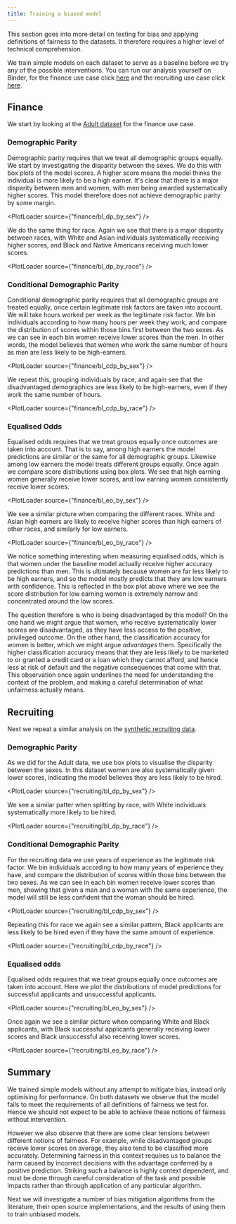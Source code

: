 ```yaml
---
title: Training a biased model
---
```



<CookieBanner />

This section goes into more detail on testing for bias and applying definitions of fairness to the datasets. It therefore requires a higher level of technical comprehension.

We train simple models on each dataset to serve as a baseline before we try any of the possible interventions. You can run our analysis yourself on Binder, for the finance use case click [here][binder-finance-baseline] and the recruiting use case click [here][binder-recruiting-baseline].

## Finance

We start by looking at the [Adult dataset](/finance) for the finance use case.

### Demographic Parity

Demographic parity requires that we treat all demographic groups equally. We start by investigating the disparity between the sexes. We do this with box plots of the model scores. A higher score means the model thinks the individual is more likely to be a high earner. It's clear that there is a major disparity between men and women, with men being awarded systematically higher scores. This model therefore does not achieve demographic parity by some margin.

<PlotLoader source={"finance/bl_dp_by_sex"} />

We do the same thing for race. Again we see that there is a major disparity between races, with White and Asian individuals systematically receiving higher scores, and Black and Native Americans receiving much lower scores.

<PlotLoader source={"finance/bl_dp_by_race"} />

### Conditional Demographic Parity

Conditional demographic parity requires that all demographic groups are treated equally, once certain legitimate risk factors are taken into account. We will take hours worked per week as the legitimate risk factor. We bin individuals according to how many hours per week they work, and compare the distribution of scores within those bins first between the two sexes. As we can see in each bin women receive lower scores than the men. In other words, the model believes that women who work the same number of hours as men are less likely to be high-earners.

<PlotLoader source={"finance/bl_cdp_by_sex"} />

We repeat this, grouping individuals by race, and again see that the disadvantaged demographics are less likely to be high-earners, even if they work the same number of hours.

<PlotLoader source={"finance/bl_cdp_by_race"} />

### Equalised Odds

Equalised odds requires that we treat groups equally once outcomes are taken into account. That is to say, among high earners the model predictions are similar or the same for all demographic groups. Likewise among low earners the model treats different groups equally. Once again we compare score distributions using box plots. We see that high earning women generally receive lower scores, and low earning women consistently receive lower scores.

<PlotLoader source={"finance/bl_eo_by_sex"} />

We see a similar picture when comparing the different races. White and Asian high earners are likely to receive higher scores than high earners of other races, and similarly for low earners.

<PlotLoader source={"finance/bl_eo_by_race"} />

We notice something interesting when measuring equalised odds, which is that women under the baseline model actually receive higher accuracy predictions than men. This is ultimately because women are far less likely to be high earners, and so the model mostly predicts that they are low earners with confidence. This is reflected in the box plot above where we see the score distribution for low earning women is extremely narrow and concentrated around the low scores.

The question therefore is who is being disadvantaged by this model? On the one hand we might argue that women, who receive systematically lower scores are disadvantaged, as they have less access to the positive, privileged outcome. On the other hand, the classification accuracy for women is better, which we might argue _advantages_ them. Specifically the higher classification accuracy means that they are less likely to be marketed to or granted a credit card or a loan which they cannot afford, and hence less at risk of default and the negative consequences that come with that. This observation once again underlines the need for understanding the context of the problem, and making a careful determination of what unfairness actually means.

## Recruiting

Next we repeat a similar analysis on the [synthetic recruiting data](/recruiting).

### Demographic Parity

As we did for the Adult data, we use box plots to visualise the disparity between the sexes. In this dataset women are also systematically given lower scores, indicating the model believes they are less likely to be hired.

<PlotLoader source={"recruiting/bl_dp_by_sex"} />

We see a similar patter when splitting by race, with White individuals systematically more likely to be hired.

<PlotLoader source={"recruiting/bl_dp_by_race"} />

### Conditional Demographic Parity

For the recruiting data we use years of experience as the legitimate risk factor. We bin individuals according to how many years of experience they have, and compare the distribution of scores within those bins between the two sexes. As we can see in each bin women receive lower scores than men, showing that given a man and a woman with the same experience, the model will still be less confident that the woman should be hired.

<PlotLoader source={"recruiting/bl_cdp_by_sex"} />

Repeating this for race we again see a similar pattern, Black applicants are less likely to be hired even if they have the same amount of experience.

<PlotLoader source={"recruiting/bl_cdp_by_race"} />

### Equalised odds

Equalised odds requires that we treat groups equally once outcomes are taken into account. Here we plot the distributions of model predictions for successful applicants and unsuccessful applicants.

<PlotLoader source={"recruiting/bl_eo_by_sex"} />

Once again we see a similar picture when comparing White and Black applicants, with Black successful applicants generally receiving lower scores and Black unsuccessful also receiving lower scores.

<PlotLoader source={"recruiting/bl_eo_by_race"} />

## Summary

We trained simple models without any attempt to mitigate bias, instead only optimising for performance. On both datasets we observe that the model fails to meet the requirements of all definitions of fairness we test for. Hence we should not expect to be able to achieve these notions of fairness without intervention.

However we also observe that there are some clear tensions between different notions of fairness. For example, while disadvantaged groups receive lower scores on average, they also tend to be classified more accurately. Determining fairness in this context requires us to balance the harm caused by incorrect decisions with the advantage conferred by a positive prediction. Striking such a balance is highly context dependent, and must be done through careful consideration of the task and possible impacts rather than through application of any particular algorithm.

Next we will investigate a number of bias mitigation algorithms from the literature, their open source implementations, and the results of using them to train unbiased models.

[roc-curve]: https://en.wikipedia.org/wiki/Receiver_operating_characteristic
[binder-finance-baseline]: https://mybinder.org/v2/gh/CDEIUK/bias-mitigation/master?filepath=notebooks%2Ffinance%2Fbaseline.ipynb "Open notebook on Binder"
[binder-recruiting-baseline]: https://mybinder.org/v2/gh/CDEIUK/bias-mitigation/master?filepath=notebooks%2Frecruiting%2Fbaseline.ipynb "Open notebook on Binder"
